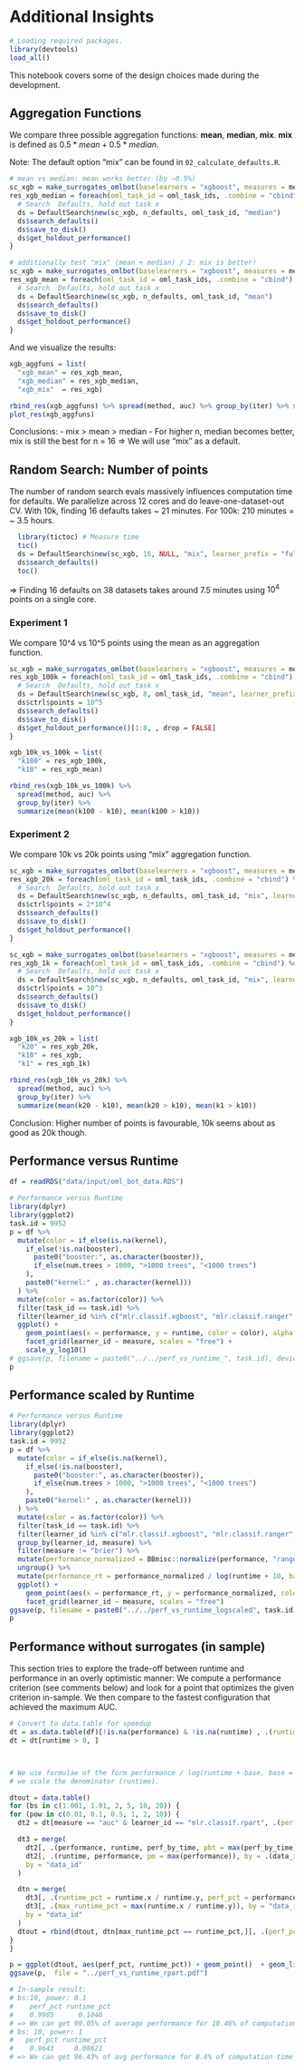 # Additional Insights

```r
# Loading required packages.
library(devtools)
load_all()
```

This notebook covers some of the design choices made 
during the development.

## Aggregation Functions

We compare three possible aggregation functions:
**mean**, **median**, **mix**.
**mix** is defined as $0.5 * mean + 0.5 * median$.

Note: The default option "mix" can be found in 
`02_calculate_defaults.R`.

```r
# mean vs median: mean works better (by ~0.5%)
sc_xgb = make_surrogates_omlbot(baselearners = "xgboost", measures = measures)
res_xgb_median = foreach(oml_task_id = oml_task_ids, .combine = "cbind") %dopar% {
  # Search  Defaults, hold out task x
  ds = DefaultSearch$new(sc_xgb, n_defaults, oml_task_id, "median")
  ds$search_defaults()
  ds$save_to_disk()
  ds$get_holdout_performance()
}

# additionally test "mix" (mean + median) / 2: mix is better!
sc_xgb = make_surrogates_omlbot(baselearners = "xgboost", measures = measures)
res_xgb_mean = foreach(oml_task_id = oml_task_ids, .combine = "cbind") %dopar% {
  # Search  Defaults, hold out task x
  ds = DefaultSearch$new(sc_xgb, n_defaults, oml_task_id, "mean")
  ds$search_defaults()
  ds$save_to_disk()
  ds$get_holdout_performance()
}
```

And we visualize the results:

```r
xgb_aggfuns = list(
  "xgb_mean" = res_xgb_mean,
  "xgb_median" = res_xgb_median,
  "xgb_mix"  = res_xgb)

rbind_res(xgb_aggfuns) %>% spread(method, auc) %>% group_by(iter) %>% summarize(d_med = mean(xgb_median - xgb_mean), d_mix = mean(xgb_mix - xgb_mean), vs_med = mean(xgb_mean > xgb_median), vs_mix = mean(xgb_mean > xgb_mix), med_vs_mean = mean(xgb_median > xgb_mix))
plot_res(xgb_aggfuns)
```


Conclusions:
- mix > mean > median
- For higher n, median becomes better, mix is still the
  best for n = 16
=> We will use "mix" as a default.


## Random Search: Number of points

The number of random search evals massively influences
computation time for defaults.
We parallelize across 12 cores and do leave-one-dataset-out CV.
With 10k, finding 16 defaults takes ~ 21 minutes.
For 100k: 210 minutes = ~ 3.5 hours.


```r
  library(tictoc) # Measure time
  tic()
  ds = DefaultSearch$new(sc_xgb, 16, NULL, "mix", learner_prefix = "full")
  ds$search_defaults()
  toc()
```

=> Finding 16 defaults on 38 datasets takes around
   7.5 minutes using $10^4$ points on a single core.


### Experiment 1

We compare 10^4 vs 10^5 points using the mean as an
aggregation function.

```r
sc_xgb = make_surrogates_omlbot(baselearners = "xgboost", measures = measures)
res_xgb_100k = foreach(oml_task_id = oml_task_ids, .combine = "cbind") %dopar% {
  # Search  Defaults, hold out task x
  ds = DefaultSearch$new(sc_xgb, 8, oml_task_id, "mean", learner_prefix = "100k")
  ds$ctrl$points = 10^5
  ds$search_defaults()
  ds$save_to_disk()
  ds$get_holdout_performance()[1:8, , drop = FALSE]
}
```

```r
xgb_10k_vs_100k = list(
  "k100" = res_xgb_100k,
  "k10" = res_xgb_mean)

rbind_res(xgb_10k_vs_100k) %>% 
  spread(method, auc) %>% 
  group_by(iter) %>% 
  summarize(mean(k100 - k10), mean(k100 > k10))
```


### Experiment 2

We compare 10k vs 20k points using "mix" aggregation function.

```r
sc_xgb = make_surrogates_omlbot(baselearners = "xgboost", measures = measures)
res_xgb_20k = foreach(oml_task_id = oml_task_ids, .combine = "cbind") %dopar% {
  # Search  Defaults, hold out task x
  ds = DefaultSearch$new(sc_xgb, n_defaults, oml_task_id, "mix", learner_prefix = "20k")
  ds$ctrl$points = 2*10^4
  ds$search_defaults()
  ds$save_to_disk()
  ds$get_holdout_performance()
}
```

```r
sc_xgb = make_surrogates_omlbot(baselearners = "xgboost", measures = measures)
res_xgb_1k = foreach(oml_task_id = oml_task_ids, .combine = "cbind") %dopar% {
  # Search  Defaults, hold out task x
  ds = DefaultSearch$new(sc_xgb, n_defaults, oml_task_id, "mix", learner_prefix = "1k")
  ds$ctrl$points = 10^3
  ds$search_defaults()
  ds$save_to_disk()
  ds$get_holdout_performance()
}
```


```r
xgb_10k_vs_20k = list(
  "k20" = res_xgb_20k,
  "k10" = res_xgb, 
  "k1" = res_xgb_1k)

rbind_res(xgb_10k_vs_20k) %>%
  spread(method, auc) %>% 
  group_by(iter) %>% 
  summarize(mean(k20 - k10), mean(k20 > k10), mean(k1 > k10))
```

Conclusion: Higher number of points is favourable, 10k seems about as good as 20k though.

## Performance versus Runtime

```r
df = readRDS("data/input/oml_bot_data.RDS")
```

```r
# Performance versus Runtime
library(dplyr)
library(ggplot2)
task.id = 9952
p = df %>%
  mutate(color = if_else(is.na(kernel),
    if_else(!is.na(booster),
      paste0("booster:", as.character(booster)),
      if_else(num.trees > 1000, ">1000 trees", "<1000 trees")
    ),
    paste0("kernel:" , as.character(kernel)))
  ) %>%
  mutate(color = as.factor(color)) %>%
  filter(task_id == task.id) %>%
  filter(learner_id %in% c("mlr.classif.xgboost", "mlr.classif.ranger", "mlr.classif.svm")) %>%
  ggplot() +
    geom_point(aes(x = performance, y = runtime, color = color), alpha = 0.3) +
    facet_grid(learner_id ~ measure, scales = "free") +
    scale_y_log10()
# ggsave(p, filename = paste0("../../perf_vs_runtime_", task.id), device = "jpg")
p
```

## Performance scaled by Runtime

```r
# Performance versus Runtime
library(dplyr)
library(ggplot2)
task.id = 9952
p = df %>%
  mutate(color = if_else(is.na(kernel),
    if_else(!is.na(booster),
      paste0("booster:", as.character(booster)),
      if_else(num.trees > 1000, ">1000 trees", "<1000 trees")
    ),
    paste0("kernel:" , as.character(kernel)))
  ) %>%
  mutate(color = as.factor(color)) %>%
  filter(task_id == task.id) %>%
  filter(learner_id %in% c("mlr.classif.xgboost", "mlr.classif.ranger", "mlr.classif.svm")) %>%
  group_by(learner_id, measure) %>%
  filter(measure != "brier") %>%
  mutate(performance_normalized = BBmisc::normalize(performance, "range")) %>%
  ungroup() %>%
  mutate(performance_rt = performance_normalized / log(runtime + 10, base = 10)^0.15) %>%
  ggplot() +
    geom_point(aes(x = performance_rt, y = performance_normalized, color = color), alpha = 0.3) +
    facet_grid(learner_id ~ measure, scales = "free")
ggsave(p, filename = paste0("../../perf_vs_runtime_logscaled", task.id), device = "jpg")
p
```


## Performance without surrogates (in sample)

This section tries to explore the trade-off between runtime and performance in an overly optimistic manner:
We compute a performance criterion (see comments below) and look for a point that optimizes the given criterion in-sample.
We then compare to the fastest configuration that achieved the maximum AUC.

```r
# Convert to data.table for speedup
dt = as.data.table(df)[!is.na(performance) & !is.na(runtime) , .(runtime = runtime + 1, performance, measure, learner_id, data_id)]
dt = dt[runtime > 0, ]



# We use formulae of the form performance / log(runtime + base, base = base)^pow i.e.
# we scale the denominator (runtime).

dtout = data.table()
for (bs in c(1.001, 1.01, 2, 5, 10, 20)) {
for (pow in c(0.01, 0.1, 0.5, 1, 2, 10)) {
  dt2 = dt[measure == "auc" & learner_id == "mlr.classif.rpart", .(perf_by_time = performance / log(runtime + bs, base = bs)^pow, performance, runtime), by = .(data_id)]

  dt3 = merge(
    dt2[, .(performance, runtime, perf_by_time, pbt = max(perf_by_time)), by = .(data_id)][perf_by_time == pbt, ],
    dt2[, .(runtime, performance, pm = max(performance)), by = .(data_id)][performance == pm,],
    by = "data_id"
  )

  dtn = merge(
    dt3[, .(runtime_pct = runtime.x / runtime.y, perf_pct = performance.x / performance.y, data_id)],
    dt3[, .(max_runtime_pct = max(runtime.x / runtime.y)), by = "data_id"],
    by = "data_id"
  )
  dtout = rbind(dtout, dtn[max_runtime_pct == runtime_pct,][, .(perf_pct = mean(perf_pct), runtime_pct = mean(runtime_pct))])
}
}

p = ggplot(dtout, aes(perf_pct, runtime_pct)) + geom_point()  + geom_line() + xlab("Percent of max auc") + ylab("Percent of runtime to achieve best auc")
ggsave(p,  file = "../perf_vs_runtime_rpart.pdf")

# In-sample result:
# bs:10, power: 0.1
#    perf_pct runtime_pct
#    0.9905      0.1046
# => We can get 99.05% of average performance for 10.46% of computation time
# bs: 10, power: 1
#   perf_pct runtime_pct
#    0.9643     0.08621
# => We can get 96.43% of avg performance for 8.6% of computation time
```
